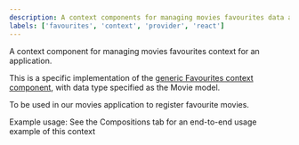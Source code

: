 ```yaml
---
description: A context components for managing movies favourites data across an application
labels: ['favourites', 'context', 'provider', 'react']
---
```


A context component for managing movies favourites context for an application. 

This is a specific implementation of the [generic Favourites context component](https://bit.dev/learn-bit-react/movies/context/favourites-context), with 
data type specified as the Movie model. 

To be used in our movies application to register favourite movies.

Example usage:
See the Compositions tab for an end-to-end usage example of this context
